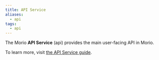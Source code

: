 ```yaml
---
title: API Service
aliases:
  - api
tags:
  - api
---
```


The Morio **API Service** (api) provides the main user-facing API in Morio.

To learn more, visit [the API Service guide](/docs/guides/services/api).
